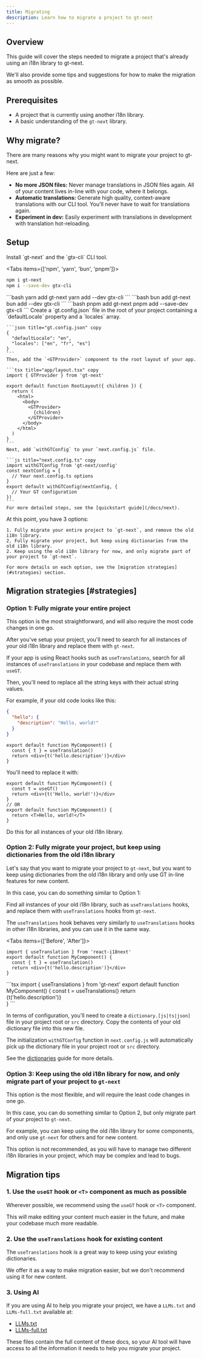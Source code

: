 ```yaml
---
title: Migrating
description: Learn how to migrate a project to gt-next
---
```


## Overview

This guide will cover the steps needed to migrate a project that's already using an i18n library to gt-next.

We'll also provide some tips and suggestions for how to make the migration as smooth as possible.

## Prerequisites

- A project that is currently using another i18n library.
- A basic understanding of the `gt-next` library.

## Why migrate?

There are many reasons why you might want to migrate your project to gt-next.

Here are just a few:

- **No more JSON files:** Never manage translations in JSON files again.
All of your content lives in-line with your code, where it belongs.
- **Automatic translations:** Generate high quality, context-aware translations with our CLI tool.
You'll never have to wait for translations again.
- **Experiment in dev:** Easily experiment with translations in development with translation hot-reloading.

## Setup

<Steps>
  <Step>
    Install `gt-next` and the `gtx-cli` CLI tool.

    
<Tabs items={['npm', 'yarn', 'bun', 'pnpm']}>
  <Tab value="npm">
  ```bash 
  npm i gt-next
  npm i --save-dev gtx-cli
  ``` 
  </Tab>
  <Tab value="yarn">
  ```bash 
  yarn add gt-next
  yarn add --dev gtx-cli
  ```
  </Tab>

  <Tab value="bun">
  ```bash 
  bun add gt-next
  bun add --dev gtx-cli
  ```
  </Tab>
  <Tab value="pnpm">
  ```bash 
  pnpm add gt-next
  pnpm add --save-dev gtx-cli
  ```
  </Tab>
</Tabs>
  </Step>
  <Step>
    Create a `gt.config.json` file in the root of your project containing a `defaultLocale` property and a `locales` array.

    ```json title="gt.config.json" copy
    {
      "defaultLocale": "en",
      "locales": ["en", "fr", "es"]
    }
    ```
    Then, add the `<GTProvider>` component to the root layout of your app.

    ```tsx title="app/layout.tsx" copy   
    import { GTProvider } from 'gt-next'

    export default function RootLayout({ children }) {
      return (
        <html>
          <body>
            <GTProvider>
              {children}
            </GTProvider>
          </body>
        </html>
      )
    }
    ```
    Next, add `withGTConfig` to your `next.config.js` file.

    ```js title="next.config.ts" copy
    import withGTConfig from 'gt-next/config'
    const nextConfig = {
      // Your next.config.ts options
    }
    export default withGTConfig(nextConfig, {
      // Your GT configuration
    })
    ```
    For more detailed steps, see the [quickstart guide](/docs/next).
  </Step>
  <Step>
    At this point, you have 3 options: 

    1. Fully migrate your entire project to `gt-next`, and remove the old i18n library.
    2. Fully migrate your project, but keep using dictionaries from the old i18n library.
    2. Keep using the old i18n library for now, and only migrate part of your project to `gt-next`.

    For more details on each option, see the [migration strategies](#strategies) section.
  </Step>
</Steps>

## Migration strategies [#strategies]

### Option 1: Fully migrate your entire project

This option is the most straightforward, and will also require the most code changes in one go.

After you've setup your project, you'll need to search for all instances of your old i18n library and replace them with `gt-next`.

If your app is using React hooks such as `useTranslations`, search for all instances of `useTranslations` in your codebase and replace them with `useGT`.

Then, you'll need to replace all the string keys with their actual string values.

For example, if your old code looks like this:

```json title="dictionary.json"
{
  "hello": {
    "description": "Hello, world!"
  }
}
```

```tsx
export default function MyComponent() {
  const { t } = useTranslation()
  return <div>{t('hello.description')}</div>
}
```

You'll need to replace it with:

```tsx
export default function MyComponent() {
  const t = useGT()
  return <div>{t('Hello, world!')}</div>
}
// OR
export default function MyComponent() {
  return <T>Hello, world!</T>
}
```

Do this for all instances of your old i18n library.

### Option 2: Fully migrate your project, but keep using dictionaries from the old i18n library

Let's say that you want to migrate your project to `gt-next`, but you want to keep using dictionaries from the old i18n library
and only use GT in-line features for new content.

In this case, you can do something similar to Option 1:

Find all instances of your old i18n library, such as `useTranslations` hooks, and replace them with `useTranslations` hooks from `gt-next`.

The `useTranslations` hook behaves very similarly to `useTranslations` hooks in other i18n libraries, and you can use it in the same way.

<Tabs items={['Before', 'After']}>
  <Tab value="Before">
  ```tsx
  import { useTranslation } from 'react-i18next'
  export default function MyComponent() {
    const { t } = useTranslation()
    return <div>{t('hello.description')}</div>
  }
  ```
  </Tab>
  <Tab value="After">
  ```tsx
  import { useTranslations } from 'gt-next'
  export default function MyComponent() {
    const t = useTranslations()
    return <div>{t('hello.description')}</div>
  }
  ```
  </Tab>
</Tabs>

In terms of configuration, you'll need to create a `dictionary.[js|ts|json]` file in your project root or `src` directory.
Copy the contents of your old dictionary file into this new file. 

The initialization `withGTConfig` function in `next.config.js` will automatically pick up the dictionary file in your project root or `src` directory.

See the [dictionaries](/docs/next/guides/dictionaries) guide for more details.

### Option 3: Keep using the old i18n library for now, and only migrate part of your project to `gt-next`

This option is the most flexible, and will require the least code changes in one go.

In this case, you can do something similar to Option 2, but only migrate part of your project to `gt-next`.

For example, you can keep using the old i18n library for some components, and only use `gt-next` for others and for new content.

<Callout type="warn">
  This option is not recommended, as you will have to manage two different i18n libraries in your project, which may be complex and lead to bugs.
</Callout>

## Migration tips

### 1. Use the `useGT` hook or `<T>` component as much as possible

Wherever possible, we recommend using the `useGT` hook or `<T>` component.

This will make editing your content much easier in the future, and make your codebase much more readable.

### 2. Use the `useTranslations` hook for existing content

The `useTranslations` hook is a great way to keep using your existing dictionaries.

We offer it as a way to make migration easier, but we don't recommend using it for new content.

### 3. Using AI

If you are using AI to help you migrate your project, we have a `LLMs.txt` and `LLMs-full.txt` available at:

- [LLMs.txt](/llms.txt)
- [LLMs-full.txt](/llms-full.txt)

These files contain the full content of these docs, so your AI tool will have access to all the information it needs to help you migrate your project.


